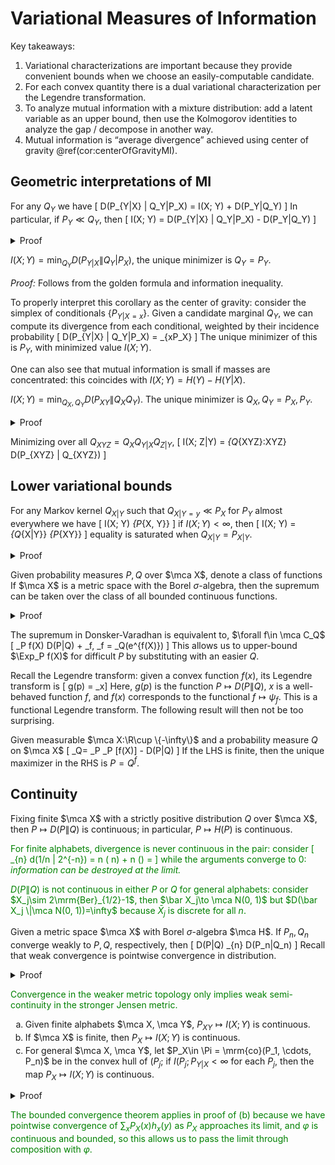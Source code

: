# Variational Measures of Information

Key takeaways:

1. Variational characterizations are important because 
    they provide convenient bounds when we choose an easily-computable candidate. 
2. For each convex quantity there is a dual variational characterization per 
    the Legendre transformation. 
3. To analyze mutual information with a mixture distribution: add a latent 
    variable as an upper bound, then use the Kolmogorov identities to 
    analyze the gap / decompose in another way. 
4. Mutual information is "average divergence" achieved 
    using center of gravity \@ref(cor:centerOfGravityMI). 

## Geometric interpretations of MI {-}

:::{.theorem #goldenFormula name="golden formula"}
For any $Q_Y$ we have 
\[ 
    D(P_{Y|X} \| Q_Y|P_X) = I(X; Y) + D(P_Y\|Q_Y)
\] 
In particular, if $P_Y \ll Q_Y$, then 
\[ 
    I(X; Y) = D(P_{Y|X} \| Q_Y|P_X) - D(P_Y\|Q_Y)
\] 
:::
<details>
<summary>Proof</summary>
The two sides expand to
\begin{align}
    D(P_{Y|X} \| Q_Y|P_X) &= D(P_{XY} \| P_XQ_Y) \\ 
    I(X; Y) + D(P_Y \|Q_Y) &= D(P_{XY} \| P_XP_Y) + D(P_Y \|Q_Y)
\end{align}
and are equal by the divergence chain rule \@ref(prp:divergenceChainRule).
</details>

:::{.corollary #centerOfGravityMI name="center of gravity formula"}
$I(X; Y) = \min_{Q_Y} D(P_{Y|X} \| Q_Y|P_X)$, the 
unique minimizer is $Q_Y=P_Y$. 
:::
_Proof:_ Follows from the golden formula and information inequality. 

To properly interpret this corollary as the center of gravity: 
consider the simplex of conditionals $\{P_{Y|X=x}\}$. Given 
a candidate marginal $Q_Y$, we can compute its divergence 
from each conditional, weighted by their incidence probability 
\[ 
    D(P_{Y|X} \| Q_Y|P_X) 
    = \Exp_{x\sim P_X} \left[D(P_{Y|X=x} \| Q_Y)\right]
\] 
The unique minimizer of this is $P_Y$, with minimized value $I(X; Y)$. 

One can also see that mutual information is small if masses are concentrated: 
this coincides with $I(X; Y) = H(Y) - H(Y|X)$. 

:::{.theorem name="minimum distance from independence"}
$I(X; Y) = \min_{Q_X, Q_Y} D(P_{XY} \|Q_XQ_Y)$. 
The unique minimizer is $Q_X, Q_Y = P_X, P_Y$. 
:::
<details>
<summary>Proof</summary>
Decompose the divergence on the RHS 
\begin{align}
    D(P_{XY} \|Q_XQ_Y) 
    &= D(P_{XY} \| Q_X P_Y) + D(P_Y \|Q_Y) \\ 
    &= D(P_{XY} \| P_X P_Y) + D(P_Y \|Q_Y) + D(P_X \| Q_X) \\ 
    &= I(X; Y) + D(P_Y \|Q_Y) + D(P_X \| Q_X)
\end{align}
</details>

:::{.theorem name="minimum distance from markov chain"}
Minimizing over all $Q_{XYZ} = Q_XQ_{Y|X}Q_{Z|Y}$, 
\[ 
    I(X; Z|Y) = \min_{Q_{XYZ}:X\to Y\to Z} D(P_{XYZ} \| Q_{XYZ})
\] 
:::

## Lower variational bounds {-}


:::{.theorem name="lower variational bound of MI"}
For any Markov kernel $Q_{X|Y}$ such that $Q_{X|Y=y} \ll P_X$ for 
$P_Y$ almost everywhere we have 
\[ 
    I(X; Y) \geq \Exp_{P_{X, Y}} \left[\log \df{d Q_{X|Y}}{dP_X}\right]
\] 
if $I(X; Y) < \infty$, then 
\[ 
    I(X; Y) = \sup_{Q_{X|Y}} \Exp_{P_{XY}} \left[
        \log \df{dQ_{X|Y}}{dP_X}
    \right]
\] 
equality is saturated when $Q_{X|Y} = P_{X|Y}$. 
:::
<details>
<summary>Proof</summary>
Without dealing with limit arguments, 
\begin{align}
    \Exp_{P_{X|Y=y}} \left[
        \log \df{Q_{X|Y}(x|y)}{P_X(x)}
    \right]
    &= \Exp_{P_{X|Y=y}} \left[
        \log \left(
            \df{Q_{X|Y}(x|y)}{P_{X|Y}(x|y)}
            \df{P_{X|Y}(x|y)}{P_X(x)}
        \right)
    \right] \\ 
    &= \Exp_{P_{X|Y=y}} \left[
        -D(P_{X|Y=y} \| Q_{X|Y=y}) + D(P_{X|Y=y} \| P_X)
    \right]
\end{align}
Take expectation over $y$ to obtain 
\begin{align}
    \Exp_{P_{XY}} \left[
        \log \df{dQ_{X|Y}}{dP_X}
    \right] 
    &= D(P_{X|Y=y} \| P_X | P_Y) - D(P_{X|Y} \| Q_{X|Y} | P_Y) \\ 
    &= I(X; Y) - D(P_{X|Y} \| Q_{X|Y} | P_Y)
\end{align}
</details>

:::{.theorem #donskerVaradhan name="Donsker-Varadhan"}
Given probability measures $P, Q$ over $\mca X$, 
denote a class of functions 
\begin{align}
    \mca C_Q &= \{
        f:\mca X\to \R\cup \{-\infty\} | 
        0 < \Exp_Q[e^{f(X)}] < \infty
    \} \\ 
    D(P \| Q) &= \sup_{f\in \mca C_Q} 
        \Exp_P f(X) - \log \Exp_Q\left[e^{f(X)}\right]
\end{align}
If $\mca X$ is a metric space with the 
Borel $\sigma$-algebra, then the supremum can be 
taken over the class of all bounded continuous functions. 
:::
<details>
<summary>Proof</summary>
Again, for clarity we're ignoring measurability 
(or infinity) subtleties. 
The key idea is, given $f\in \mca C_Q$, to 
define a tilted distribution $Q^f$ such that 
\[ 
    Q^f(dx) = e^{f(dx) - \psi_f} Q(dx), \quad 
    \psi_f = \log \Exp_Q\left(e^{f(X)}\right)
\] 
Here $\psi_f$ is just a $f$-dependent normalization constant. 
Then 
\begin{align}
    \Exp_P[f(X) - \psi_f]
    &= \Exp_P[\log e^{f(X) - \psi_f}]
    = \Exp_P\left[\log \df{dQ^f}{dQ}\right]\\ 
    &= \Exp_P\left[\log \df{dP}{dQ}- \log \df{dP}{dQ^f}\right]
    = D(P\|Q) - D(P\|Q^f) \leq D(P\|Q)
\end{align}
Equality is saturated when $Q^f = P \iff f = \log \df{dP}{dQ}$. 
</details>

:::{.corollary}
The supremum in Donsker-Varadhan is equivalent to, 
$\forall f\in \mca C_Q$ 
\[ 
    \Exp_P f(X) \leq D(P\|Q) + \psi_f, 
    \quad \psi_f = \log \Exp_Q\left(e^{f(X)}\right)
\] 
This allows us to upper-bound $\Exp_P f(X)$ for difficult $P$ 
by substituting with an easier $Q$. 
:::

Recall the Legendre transform: given a convex function $f(x)$, 
its Legendre transform is 
\[ 
    g(p) = \sup_x\left[\la x, p\ra - f(x)\right]
\] 
Here, $g(p)$ is the function $P\mapsto D(P\|Q)$, $x$ 
is a well-behaved function $f$, and $f(x)$ corresponds 
to the functional $f\mapsto \psi_f$. This is a functional 
Legendre transform. The following result will then not be too surprising. 

:::{.proposition name="Gibbs variational principle"}
Given measurable $\mca X:\R\cup \{-\infty\}$ 
and a probability measure $Q$ on $\mca X$ 
\[ 
    \log \Exp_Q\left[e^{f(X)}\right] = \sup_P \Exp_P [f(X)] - D(P\|Q) 
\] 
If the LHS is finite, then the unique maximizer in the RHS is $P=Q^f$. 
:::

## Continuity {-}

:::{.proposition name="Single-argument continuity of divergence for finite alphabets"}
Fixing finite $\mca X$ with a strictly positive distribution $Q$ over $\mca X$, 
then $P\mapsto D(P\|Q)$ is continuous; in particular, $P\mapsto H(P)$ is continuous. 
:::

<span style="color:green">
For finite alphabets, divergence is never continuous in the pair: consider 
\[ 
    \lim_{n\to \infty} d(1/n \| 2^{-n}) 
    = \df 1 n \log \left(\df{2^n} n\right) + \df {n-1} n \log \left(\df{1-1/n}{1-2^{-n}}\right)
    = \log 2 \neq 0 
\] 
while the arguments converge to $0$: _information can be destroyed at the limit._
</span>

<div style="color:green">
:::{.remark}
$D(P\|Q)$ is not continuous in either $P$ or $Q$ for general alphabets: 
consider $X_j\sim 2\mrm{Ber}_{1/2}-1$, then $\bar X_j\to \mca N(0, 1)$ 
but $D(\bar X_j \|\mca N(0, 1))=\infty$ because $\bar X_j$ is discrete for all $n$. 
:::
</div>

:::{.theorem #semiContinuity name="Lower semicontinuity of divergence"}
Given a metric space $\mca X$ with Borel $\sigma$-algebra $\mca H$. 
If $P_n, Q_n$ converge weakly to $P, Q$, respectively, then 
\[ 
    D(P\|Q) \leq \liminf_{n\to \infty} D(P_n\|Q_n)
\] 
Recall that weak convergence is pointwise convergence in distribution. 
:::
<details>
<summary>Proof</summary>
This follows from Donsker-Varadhan by $\Exp_{P_n}[f]\to \Exp_P[f]$ and 
$\Exp_{Q_n}[e^f]\to \Exp_Q[e^f]$. To reason about $\liminf$: choose a 
subsequence such that $D(P_n\|Q_n)$ decreases monotonically, 
then $\liminf\mapsto \lim$; equality cannot be established by the previous example: 
a more fundamental reason is because weak convergence guarantees 
the convergence of expectations for each individual function but not 
convergence for the supremum. 
</details>

<span style="color:green">
Convergence in the weaker metric topology only implies weak 
semi-continuity in the stronger Jensen metric. 
</span>



:::{.proposition name="continuity of MI"}

a. Given finite alphabets $\mca X, \mca Y$, $P_{XY}\mapsto I(X; Y)$ is continuous. 
b. If $\mca X$ is finite, then $P_X\mapsto I(X; Y)$ is continuous. 
c. For general $\mca X, \mca Y$, let $P_X\in \Pi = \mrm{co}(P_1, \cdots, P_n)$ 
    be in the convex hull of $(P_j$; if $I(P_j; P_{Y|X}<\infty$ for each 
    $P_j$, then the map $P_X\mapsto I(X; Y)$ is continuous. 
:::
<details>
<summary>Proof</summary>
For the first statement, $I(X; Y)=H(X)+H(Y) - H(X, Y)$ and entropy is 
continuous on finite alphabets. For the second statement, define the 
uniform mixture of conditionals $Q_Y = |\mca X|^{-1}\sum P_{Y|X=x}$, then 
\[ 
    D(P_Y \|Q_Y) = \Exp_{Q_Y} \left[\varphi \left(\sum P_X(x)h_x(Y)\right)\right], 
    \quad \varphi(t) = t\log t
\] 
Here $h_x(y) = \df{dP_{Y|X=x}}{dQ_Y}(y)$ is nonnegative and bounded by $|\mca X|$, 
so using the bounded convergence theorem we have $P_X\mapsto $D(P_Y\|Q_Y)$ 
continuous. By the golden formula, 
\[ 
    I(X; Y) = D(P_{Y|X} \|Q_Y|P_X) - D(P_Y\|Q_Y) 
\] 
the first term is linear in $P_X$. For the third claim, form 
a chain $Z\to X\to Y$ with $Z\in [n]$ mapping $P_{X|Z=j}=P_j$. Then 
\[ 
    I(X; Y) = I(Z; Y) + I(X; Y|Z)
\] 
the first term is continuous in $P_Z$ while the second is linear in $P_Z$. 
Thus $P_Z\mapsto I(X; Y)$ is continuous, and so is $P_X\mapsto I(X; Y)$. 
</details>

<span style="color:green">
The bounded convergence theorem applies in proof of (b) because 
we have pointwise convergence of $\sum_{x} P_X(x)h_x(y)$ as $P_X$ 
approaches its limit, and $\varphi$ is continuous and bounded, so 
this allows us to pass the limit through composition with $\varphi$. 
</span>